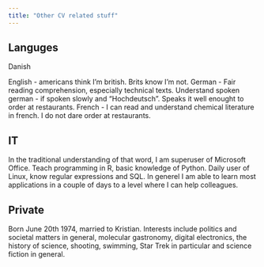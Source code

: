 ```yaml
---
title: "Other CV related stuff"
---
```


## Languges

Danish

English - americans think I'm british. Brits know I'm not.
German - Fair reading comprehension, especially technical texts. Understand
spoken german - if spoken slowly and "Hochdeutsch". Speaks it well enought to
order at restaurants.
French - I can read and understand chemical literature in french. I do not dare
order at restaurants.

## IT 

In the traditional understanding of that word, I am superuser of Microsoft Office.
Teach programming in R, basic knowledge of Python. Daily user of Linux, know regular expressions and SQL.
In generel I am able to learn most applications in a couple of days to a level where I can help 
colleagues.

## Private
Born June 20th 1974, married to Kristian. Interests include politics and 
societal matters in general, molecular gastronomy, digital electronics, the history of 
science, shooting, swimming, Star Trek in particular and science fiction in general.

